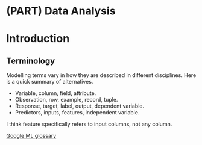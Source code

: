 # (PART) Data Analysis {-}

# Introduction {#analysis-intro}

## Terminology

Modelling terms vary in how they are described in different disciplines. Here is a quick summary of alternatives.

* Variable, column, field, attribute.
* Observation, row, example, record, tuple.
* Response, target, label, output, dependent variable.
* Predictors, inputs, features, independent variable.

I think feature specifically refers to input columns, not any column.

[Google ML glossary](https://developers.google.com/machine-learning/glossary)